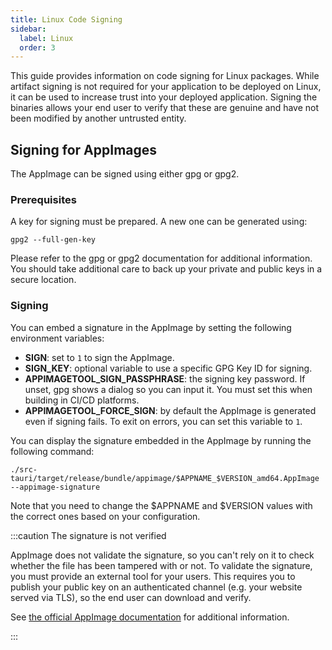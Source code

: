 ```yaml
---
title: Linux Code Signing
sidebar:
  label: Linux
  order: 3
---
```


This guide provides information on code signing for Linux packages.
While artifact signing is not required for your application to be deployed on Linux,
it can be used to increase trust into your deployed application.
Signing the binaries allows your end user to verify that these are genuine and have not been modified by another untrusted entity.

## Signing for AppImages

The AppImage can be signed using either gpg or gpg2.

### Prerequisites

A key for signing must be prepared. A new one can be generated using:

```shell
gpg2 --full-gen-key
```

Please refer to the gpg or gpg2 documentation for additional information.
You should take additional care to back up your private and public keys in a secure location.

### Signing

You can embed a signature in the AppImage by setting the following environment variables:

- **SIGN**: set to `1` to sign the AppImage.
- **SIGN_KEY**: optional variable to use a specific GPG Key ID for signing.
- **APPIMAGETOOL_SIGN_PASSPHRASE**: the signing key password. If unset, gpg shows a dialog so you can input it. You must set this when building in CI/CD platforms.
- **APPIMAGETOOL_FORCE_SIGN**: by default the AppImage is generated even if signing fails. To exit on errors, you can set this variable to `1`.

You can display the signature embedded in the AppImage by running the following command:

```shell
./src-tauri/target/release/bundle/appimage/$APPNAME_$VERSION_amd64.AppImage --appimage-signature
```

Note that you need to change the $APPNAME and $VERSION values with the correct ones based on your configuration.

:::caution The signature is not verified

AppImage does not validate the signature, so you can't rely on it to check whether the file has been tampered with or not.
To validate the signature, you must provide an external tool for your users.
This requires you to publish your public key on an authenticated channel (e.g. your website served via TLS),
so the end user can download and verify.

See [the official AppImage documentation] for additional information.

:::

[the official appimage documentation]: https://docs.appimage.org/packaging-guide/optional/signatures.html
